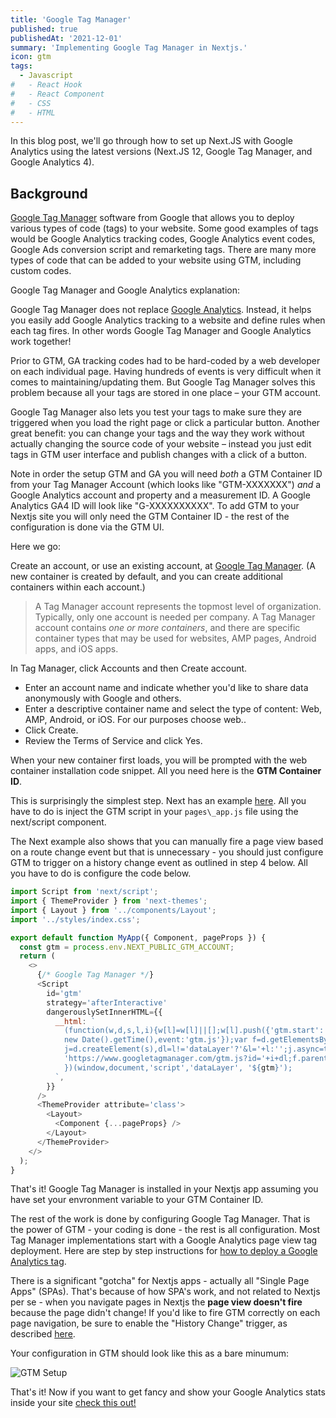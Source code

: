 ```yaml
---
title: 'Google Tag Manager'
published: true
publishedAt: '2021-12-01'
summary: 'Implementing Google Tag Manager in Nextjs.'
icon: gtm
tags:
  - Javascript
#   - React Hook
#   - React Component
#   - CSS
#   - HTML
---
```


In this blog post, we'll go through how to set up Next.JS with Google Analytics using the latest versions (Next.JS 12, Google Tag Manager, and Google Analytics 4).

## Background

[Google Tag Manager](https://tagmanager.google.com) software from Google that allows you to deploy various types of code (tags) to your website. Some good examples of tags would be Google Analytics tracking codes, Google Analytics event codes, Google Ads conversion script and remarketing tags. There are many more types of code that can be added to your website using GTM, including custom codes.

Google Tag Manager and Google Analytics explanation:

<YouTube link='https://youtu.be/qm28tjEqZXA' />

Google Tag Manager does not replace [Google Analytics](https://analytics.google.com). Instead, it helps you easily add Google Analytics tracking to a website and define rules when each tag fires. In other words Google Tag Manager and Google Analytics work together!

Prior to GTM, GA tracking codes had to be hard-coded by a web developer on each individual page. Having hundreds of events is very difficult when it comes to maintaining/updating them. But Google Tag Manager solves this problem because all your tags are stored in one place – your GTM account.

Google Tag Manager also lets you test your tags to make sure they are triggered when you load the right page or click a particular button. Another great benefit: you can change your tags and the way they work without actually changing the source code of your website – instead you just edit tags in GTM user interface and publish changes with a click of a button.

Note in order the setup GTM and GA you will need _both_ a GTM Container ID from your Tag Manager Account (which looks like "GTM-XXXXXXX") _and_ a Google Analytics account and property and a measurement ID. A Google Analytics GA4 ID will look like "G-XXXXXXXXXX". To add GTM to your Nextjs site you will only need the GTM Container ID - the rest of the configuration is done via the GTM UI.

Here we go:

<Step number={1} title='Create a Google Tag Manager Account' />

Create an account, or use an existing account, at [Google Tag Manager](tagmanager.google.com). (A new container is created by default, and you can create additional containers within each account.)

> A Tag Manager account represents the topmost level of organization. Typically, only one account is needed per company. A Tag Manager account contains _one or more containers_, and there are specific container types that may be used for websites, AMP pages, Android apps, and iOS apps.

<Step number={2} title='Create an Account/Container inside Tag Manager' />

In Tag Manager, click Accounts and then Create account.

- Enter an account name and indicate whether you'd like to share data anonymously with Google and others.
- Enter a descriptive container name and select the type of content: Web, AMP, Android, or iOS. For our purposes choose web..
- Click Create.
- Review the Terms of Service and click Yes.

When your new container first loads, you will be prompted with the web container installation code snippet. All you need here is the **GTM Container ID**.

<Step number={3} title='Install the container in your Nextjs app' />

This is surprisingly the simplest step. Next has an example [here](https://github.com/vercel/next.js/tree/canary/examples/with-google-tag-manager). All you have to do is inject the GTM script in your `pages\_app.js` file using the next/script component.

The Next example also shows that you can manually fire a page view based on a route change event but that is unnecessary - you should just configure GTM to trigger on a history change event as outlined in step 4 below. All you have to do is configure the code below.

<CodeBlock>

```js:_app.js {1, 7, 10-23} showLineNumbers
import Script from 'next/script';
import { ThemeProvider } from 'next-themes';
import { Layout } from '../components/Layout';
import '../styles/index.css';

export default function MyApp({ Component, pageProps }) {
  const gtm = process.env.NEXT_PUBLIC_GTM_ACCOUNT;
  return (
    <>
      {/* Google Tag Manager */}
      <Script
        id='gtm'
        strategy='afterInteractive'
        dangerouslySetInnerHTML={{
          __html: `
            (function(w,d,s,l,i){w[l]=w[l]||[];w[l].push({'gtm.start':
            new Date().getTime(),event:'gtm.js'});var f=d.getElementsByTagName(s)[0],
            j=d.createElement(s),dl=l!='dataLayer'?'&l='+l:'';j.async=true;j.src=
            'https://www.googletagmanager.com/gtm.js?id='+i+dl;f.parentNode.insertBefore(j,f);
            })(window,document,'script','dataLayer', '${gtm}');
          `,
        }}
      />
      <ThemeProvider attribute='class'>
        <Layout>
          <Component {...pageProps} />
        </Layout>
      </ThemeProvider>
    </>
  );
}
```

</CodeBlock>

That's it! Google Tag Manager is installed in your Nextjs app assuming you have set your envronment variable to your GTM Container ID.

<Step number={4} title='Add and publish your tags' />

The rest of the work is done by configuring Google Tag Manager. That is the power of GTM - your coding is done - the rest is all configuration. Most Tag Manager implementations start with a Google Analytics page view tag deployment. Here are step by step instructions for [how to deploy a Google Analytics tag](https://support.google.com/tagmanager/answer/6107124).

There is a significant "gotcha" for Nextjs apps - actually all "Single Page Apps" (SPAs). That's because of how SPA's work, and not related to Nextjs per se - when you navigate pages in Nextjs the **page view doesn't fire** because the page didn't change! If you'd like to fire GTM correctly on each page navigation, be sure to enable the "History Change" trigger, as described [here](https://support.google.com/tagmanager/answer/7679322?hl=en).

Your configuration in GTM should look like this as a bare minumum:

![GTM Setup](/assets/snippets/img/gtm-setup.png)

That's it! Now if you want to get fancy and show your Google Analytics stats inside your site [check this out!](/snippets/google-analytics-api)
